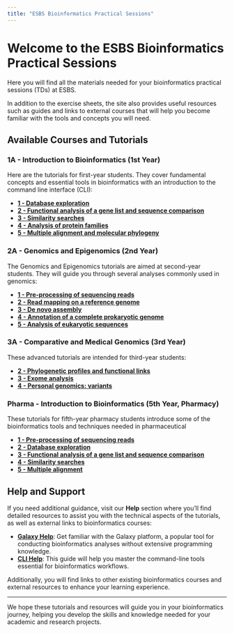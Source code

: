 ```yaml
---
title: "ESBS Bioinformatics Practical Sessions"
---
```


# Welcome to the ESBS Bioinformatics Practical Sessions

Here you will find all the materials needed for your bioinformatics practical sessions (TDs) at ESBS.

In addition to the exercise sheets, the site also provides useful resources such as guides and links to external courses that will help you become familiar with the tools and concepts you will need.


## Available Courses and Tutorials

### 1A - Introduction to Bioinformatics (1st Year)
Here are the tutorials for first-year students. They cover fundamental concepts and essential tools in bioinformatics with an introduction to the command line interface (CLI):

- **[1 - Database exploration](tutorials-1A/tutorial1.qmd)**
- **[2 - Functional analysis of a gene list and sequence comparison](tutorials-1A/tutorial2.qmd)**
- **[3 - Similarity searches](tutorials-1A/tutorial3.qmd)**
- **[4 - Analysis of protein families](tutorials-1A/tutorial4.qmd)**
- **[5 - Multiple alignment and molecular phylogeny](tutorials-1A/tutorial5.qmd)**

### 2A - Genomics and Epigenomics (2nd Year)
The Genomics and Epigenomics tutorials are aimed at second-year students. They will guide you through several analyses commonly used in genomics:

- **[1 - Pre-processing of sequencing reads](tutorials-2A/tutorial1.qmd)**
- **[2 - Read mapping on a reference genome](tutorials-2A/tutorial2.qmd)**
- **[3 - De novo assembly](tutorials-2A/tutorial3.qmd)**
- **[4 - Annotation of a complete prokaryotic genome](tutorials-2A/tutorial4.qmd)**
- **[5 - Analysis of eukaryotic sequences](tutorials-2A/tutorial5.qmd)**

### 3A - Comparative and Medical Genomics (3rd Year)
These advanced tutorials are intended for third-year students:

- **[2 - Phylogenetic profiles and functional links](tutorials-3A/tutorial2.qmd)**
- **[3 - Exome analysis](tutorials-3A/tutorial3.qmd)**
- **[4 - Personal genomics: variants](tutorials-3A/tutorial4.qmd)**

### Pharma - Introduction to Bioinformatics (5th Year, Pharmacy)
These tutorials for fifth-year pharmacy students introduce some of the bioinformatics tools and techniques needed in pharmaceutical

- **[1 - Pre-processing of sequencing reads](tutorials-pharma/tutorial1.qmd)**
- **[2 - Database exploration](tutorials-pharma/tutorial2.qmd)**
- **[3 - Functional analysis of a gene list and sequence comparison](tutorials-pharma/tutorial3.qmd)**
- **[4 - Similarity searches](tutorials-pharma/tutorial4.qmd)**
- **[5 - Multiple alignment](tutorials-pharma/tutorial5.qmd)**

## Help and Support

If you need additional guidance, visit our **Help** section where you’ll find detailed resources to assist you with the technical aspects of the tutorials, as well as external links to bioinformatics courses:

- **[Galaxy Help](help/galaxy-help.qmd)**: Get familiar with the Galaxy platform, a popular tool for conducting bioinformatics analyses without extensive programming knowledge.
- **[CLI Help](help/cli-help.qmd)**: This guide will help you master the command-line tools essential for bioinformatics workflows.

Additionally, you will find links to other existing bioinformatics courses and external resources to enhance your learning experience.

---

We hope these tutorials and resources will guide you in your bioinformatics journey, helping you develop the skills and knowledge needed for your academic and research projects.

